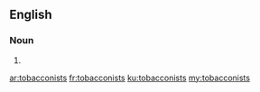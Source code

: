 ==English==

===Noun===
{{head|en|plural}}

# {{plural of|tobacconist|lang=en|nocat=1}}

[[ar:tobacconists]]
[[fr:tobacconists]]
[[ku:tobacconists]]
[[my:tobacconists]]